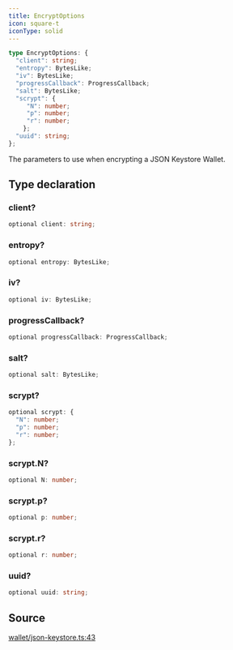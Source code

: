 ```yaml
---
title: EncryptOptions
icon: square-t
iconType: solid
---
```


```ts
type EncryptOptions: {
  "client": string;
  "entropy": BytesLike;
  "iv": BytesLike;
  "progressCallback": ProgressCallback;
  "salt": BytesLike;
  "scrypt": {
     "N": number;
     "p": number;
     "r": number;
    };
  "uuid": string;
};
```

The parameters to use when encrypting a JSON Keystore Wallet.

## Type declaration

### client?

```ts
optional client: string;
```

### entropy?

```ts
optional entropy: BytesLike;
```

### iv?

```ts
optional iv: BytesLike;
```

### progressCallback?

```ts
optional progressCallback: ProgressCallback;
```

### salt?

```ts
optional salt: BytesLike;
```

### scrypt?

```ts
optional scrypt: {
  "N": number;
  "p": number;
  "r": number;
};
```

### scrypt.N?

```ts
optional N: number;
```

### scrypt.p?

```ts
optional p: number;
```

### scrypt.r?

```ts
optional r: number;
```

### uuid?

```ts
optional uuid: string;
```

## Source

[wallet/json-keystore.ts:43](https://github.com/dominant-strategies/quais.js/blob/6a6128e5997518521d7c754be869bb860fbe0d6e/src/wallet/json-keystore.ts#L43)
